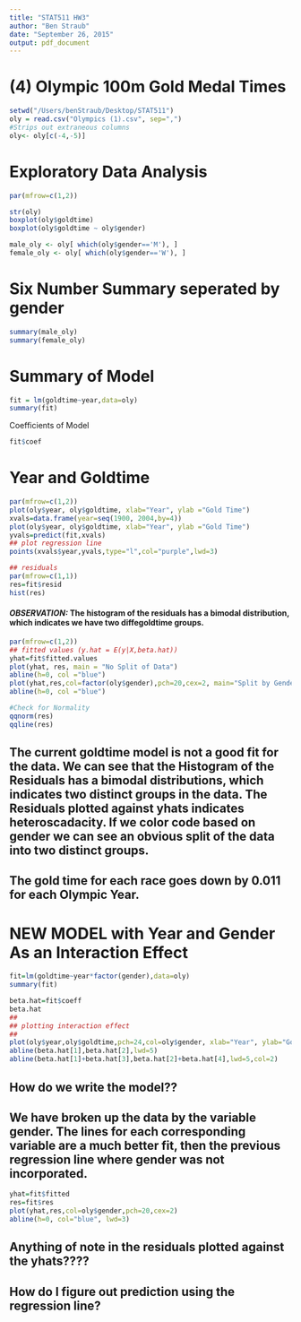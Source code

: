 ```yaml
---
title: "STAT511 HW3"
author: "Ben Straub"
date: "September 26, 2015"
output: pdf_document
---
```


# (4) Olympic 100m Gold Medal Times

```r
setwd("/Users/benStraub/Desktop/STAT511")
oly = read.csv("Olympics (1).csv", sep=",")
#Strips out extraneous columns
oly<- oly[c(-4,-5)]
```

# Exploratory Data Analysis

```r
par(mfrow=c(1,2))

str(oly)
boxplot(oly$goldtime)
boxplot(oly$goldtime ~ oly$gender)

male_oly <- oly[ which(oly$gender=='M'), ]
female_oly <- oly[ which(oly$gender=='W'), ]
```

# Six Number Summary seperated by gender

```r
summary(male_oly)
summary(female_oly)
```

# Summary of Model

```r
fit = lm(goldtime~year,data=oly)
summary(fit)
```

Coefficients of Model
```r
fit$coef
```

<!-- ## _Fitted Model:_    $$ goldtime = 26.664 + -0.008year $$ -->

#  Year and Goldtime

```r
par(mfrow=c(1,2))
plot(oly$year, oly$goldtime, xlab="Year", ylab ="Gold Time")
xvals=data.frame(year=seq(1900, 2004,by=4))
plot(oly$year, oly$goldtime, xlab="Year", ylab ="Gold Time")
yvals=predict(fit,xvals)
## plot regression line
points(xvals$year,yvals,type="l",col="purple",lwd=3)
```

```r
## residuals
par(mfrow=c(1,1))
res=fit$resid
hist(res)
```

#### _OBSERVATION:_ The histogram of the residuals has a bimodal distribution, which indicates we have two diffegoldtime groups.

```r
par(mfrow=c(1,2))
## fitted values (y.hat = E(y|X,beta.hat))
yhat=fit$fitted.values
plot(yhat, res, main = "No Split of Data")
abline(h=0, col ="blue")
plot(yhat,res,col=factor(oly$gender),pch=20,cex=2, main="Split by Gender")
abline(h=0, col ="blue")

#Check for Normality
qqnorm(res)
qqline(res)
```

##  The current goldtime model is not a good fit for the data.  We can see that the Histogram of the Residuals has a bimodal distributions, which indicates two distinct groups in the data. The Residuals plotted against yhats indicates heteroscadacity.  If we color code based on gender we can see an obvious split of the data into two distinct groups.

##  The gold time for each race goes down by 0.011 for each Olympic Year.

# NEW MODEL with Year and Gender As an Interaction Effect

```r
fit=lm(goldtime~year*factor(gender),data=oly)
summary(fit)

beta.hat=fit$coeff
beta.hat
##
## plotting interaction effect
##
plot(oly$year,oly$goldtime,pch=24,col=oly$gender, xlab="Year", ylab="Goldtime")
abline(beta.hat[1],beta.hat[2],lwd=5)
abline(beta.hat[1]+beta.hat[3],beta.hat[2]+beta.hat[4],lwd=5,col=2)
```

## How do we write the model??

## We have broken up the data by the variable gender.  The lines for each corresponding variable are a much better fit, then the previous regression line where gender was not incorporated.

```r
yhat=fit$fitted
res=fit$res
plot(yhat,res,col=oly$gender,pch=20,cex=2)
abline(h=0, col="blue", lwd=3)

```

##  Anything of note in the residuals plotted against the yhats????

##  How do I figure out prediction using the regression line?
